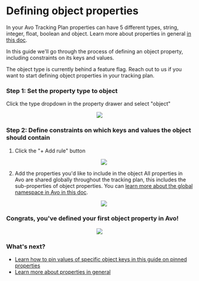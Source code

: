 
# Defining object properties

In your Avo Tracking Plan properties can have 5 different types, string, integer, float, boolean and object. Learn more about properties in general [in this doc](/workspace/tracking-plan/properties).

In this guide we'll go through the process of defining an object property, including constraints on its keys and values.

<Callout>
  The object type is currently behind a feature flag. Reach out to us if you
  want to start defining object properties in your tracking plan.
</Callout>

### Step 1: Set the property type to object

Click the type dropdown in the property drawer and select "object"

<center>
  <img src={'/images/workspace/tracking-plan/property-object-type.png'} />
</center>

### Step 2: Define constraints on which keys and values the object should contain

1. Click the "+ Add rule" button

   <center>
     <img src={'/images/workspace/tracking-plan/property-add-rule.png'} />
   </center>

2. Add the properties you'd like to include in the object
   <Callout>
     All properties in Avo are shared globally throughout the tracking plan,
     this includes the sub-properties of object properties. You can [learn more
     about the global namespace in Avo in this
     doc](/data-design/global-namespace).
   </Callout>
   <center>
     <img
       src={'/images/workspace/tracking-plan/property-object-add-property.png'}
     />
   </center>

### Congrats, you've defined your first object property in Avo!

<center>
  <img
    src={
      '/images/workspace/tracking-plan/property-object-with-sub-properties.png'
    }
  />
</center>

### What's next?

- [Learn how to pin values of specific object keys in this guide on pinned properties](/data-design/pinned-properties)
- [Learn more about properties in general](/workspace/tracking-plan/properties)

